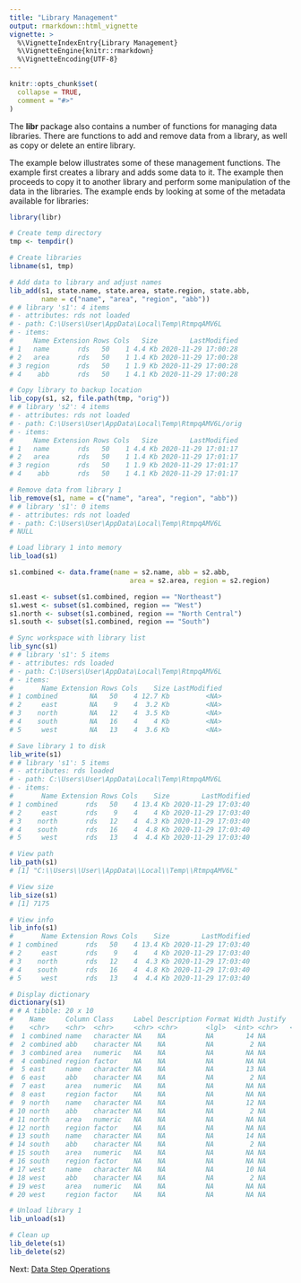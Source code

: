 ---
title: "Library Management"
output: rmarkdown::html_vignette
vignette: >
  %\VignetteIndexEntry{Library Management}
  %\VignetteEngine{knitr::rmarkdown}
  %\VignetteEncoding{UTF-8}
---

```{r setup, include = FALSE}
knitr::opts_chunk$set(
  collapse = TRUE,
  comment = "#>"
)
```

The **libr** package also contains a number of functions for managing
data libraries.  There are functions to add and remove data from a library,
as well as copy or delete an entire library.

The example below illustrates some of these management functions.  The example
first creates a library and adds some data to it.  The example then proceeds
to copy it to another library and perform some manipulation of the data
in the libraries.  The example ends by looking at some of the metadata 
available for libraries:

```{r eval=FALSE, echo=TRUE}
library(libr)

# Create temp directory
tmp <- tempdir()

# Create libraries
libname(s1, tmp)

# Add data to library and adjust names
lib_add(s1, state.name, state.area, state.region, state.abb,
        name = c("name", "area", "region", "abb"))
# # library 's1': 4 items
# - attributes: rds not loaded
# - path: C:\Users\User\AppData\Local\Temp\RtmpqAMV6L
# - items:
#     Name Extension Rows Cols   Size        LastModified
# 1   name       rds   50    1 4.4 Kb 2020-11-29 17:00:28
# 2   area       rds   50    1 1.4 Kb 2020-11-29 17:00:28
# 3 region       rds   50    1 1.9 Kb 2020-11-29 17:00:28
# 4    abb       rds   50    1 4.1 Kb 2020-11-29 17:00:28

# Copy library to backup location
lib_copy(s1, s2, file.path(tmp, "orig"))
# # library 's2': 4 items
# - attributes: rds not loaded
# - path: C:\Users\User\AppData\Local\Temp\RtmpqAMV6L/orig
# - items:
#     Name Extension Rows Cols   Size        LastModified
# 1   name       rds   50    1 4.4 Kb 2020-11-29 17:01:17
# 2   area       rds   50    1 1.4 Kb 2020-11-29 17:01:17
# 3 region       rds   50    1 1.9 Kb 2020-11-29 17:01:17
# 4    abb       rds   50    1 4.1 Kb 2020-11-29 17:01:17

# Remove data from library 1
lib_remove(s1, name = c("name", "area", "region", "abb"))
# # library 's1': 0 items
# - attributes: rds not loaded
# - path: C:\Users\User\AppData\Local\Temp\RtmpqAMV6L
# NULL

# Load library 1 into memory
lib_load(s1)

s1.combined <- data.frame(name = s2.name, abb = s2.abb, 
                              area = s2.area, region = s2.region)

s1.east <- subset(s1.combined, region == "Northeast")
s1.west <- subset(s1.combined, region == "West")
s1.north <- subset(s1.combined, region == "North Central")
s1.south <- subset(s1.combined, region == "South")

# Sync workspace with library list
lib_sync(s1)
# # library 's1': 5 items
# - attributes: rds loaded
# - path: C:\Users\User\AppData\Local\Temp\RtmpqAMV6L
# - items:
#       Name Extension Rows Cols    Size LastModified
# 1 combined        NA   50    4 12.7 Kb         <NA>
# 2     east        NA    9    4  3.2 Kb         <NA>
# 3    north        NA   12    4  3.5 Kb         <NA>
# 4    south        NA   16    4    4 Kb         <NA>
# 5     west        NA   13    4  3.6 Kb         <NA>

# Save library 1 to disk
lib_write(s1)
# # library 's1': 5 items
# - attributes: rds loaded
# - path: C:\Users\User\AppData\Local\Temp\RtmpqAMV6L
# - items:
#       Name Extension Rows Cols    Size        LastModified
# 1 combined       rds   50    4 13.4 Kb 2020-11-29 17:03:40
# 2     east       rds    9    4    4 Kb 2020-11-29 17:03:40
# 3    north       rds   12    4  4.3 Kb 2020-11-29 17:03:40
# 4    south       rds   16    4  4.8 Kb 2020-11-29 17:03:40
# 5     west       rds   13    4  4.4 Kb 2020-11-29 17:03:40

# View path
lib_path(s1)
# [1] "C:\\Users\\User\\AppData\\Local\\Temp\\RtmpqAMV6L"

# View size
lib_size(s1)
# [1] 7175

# View info
lib_info(s1)
#       Name Extension Rows Cols    Size        LastModified
# 1 combined       rds   50    4 13.4 Kb 2020-11-29 17:03:40
# 2     east       rds    9    4    4 Kb 2020-11-29 17:03:40
# 3    north       rds   12    4  4.3 Kb 2020-11-29 17:03:40
# 4    south       rds   16    4  4.8 Kb 2020-11-29 17:03:40
# 5     west       rds   13    4  4.4 Kb 2020-11-29 17:03:40

# Display dictionary
dictionary(s1)
# # A tibble: 20 x 10
#    Name     Column Class     Label Description Format Width Justify  Rows   NAs
#    <chr>    <chr>  <chr>     <chr> <chr>       <lgl>  <int> <chr>   <int> <int>
#  1 combined name   character NA    NA          NA        14 NA         50     0
#  2 combined abb    character NA    NA          NA         2 NA         50     0
#  3 combined area   numeric   NA    NA          NA        NA NA         50     0
#  4 combined region factor    NA    NA          NA        NA NA         50     0
#  5 east     name   character NA    NA          NA        13 NA          9     0
#  6 east     abb    character NA    NA          NA         2 NA          9     0
#  7 east     area   numeric   NA    NA          NA        NA NA          9     0
#  8 east     region factor    NA    NA          NA        NA NA          9     0
#  9 north    name   character NA    NA          NA        12 NA         12     0
# 10 north    abb    character NA    NA          NA         2 NA         12     0
# 11 north    area   numeric   NA    NA          NA        NA NA         12     0
# 12 north    region factor    NA    NA          NA        NA NA         12     0
# 13 south    name   character NA    NA          NA        14 NA         16     0
# 14 south    abb    character NA    NA          NA         2 NA         16     0
# 15 south    area   numeric   NA    NA          NA        NA NA         16     0
# 16 south    region factor    NA    NA          NA        NA NA         16     0
# 17 west     name   character NA    NA          NA        10 NA         13     0
# 18 west     abb    character NA    NA          NA         2 NA         13     0
# 19 west     area   numeric   NA    NA          NA        NA NA         13     0
# 20 west     region factor    NA    NA          NA        NA NA         13     0

# Unload library 1
lib_unload(s1)

# Clean up
lib_delete(s1)
lib_delete(s2)
```


Next: [Data Step Operations](libr-datastep.html)
